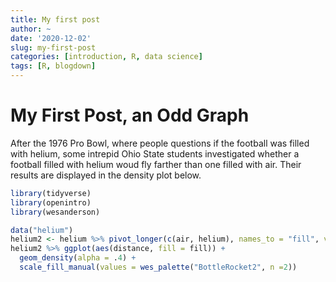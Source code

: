 ```yaml
---
title: My first post
author: ~
date: '2020-12-02'
slug: my-first-post
categories: [introduction, R, data science]
tags: [R, blogdown]
---
```


# My First Post, an Odd Graph

After the 1976 Pro Bowl, where people questions if the football was filled with helium, some intrepid Ohio State students investigated whether a football filled with helium woud fly farther than one filled with air. Their results are displayed in the density plot below.

```r
library(tidyverse)
library(openintro)
library(wesanderson)
```

```r
data("helium")
helium2 <- helium %>% pivot_longer(c(air, helium), names_to = "fill", values_to = "distance")
helium2 %>% ggplot(aes(distance, fill = fill)) + 
  geom_density(alpha = .4) +
  scale_fill_manual(values = wes_palette("BottleRocket2", n =2))
```


